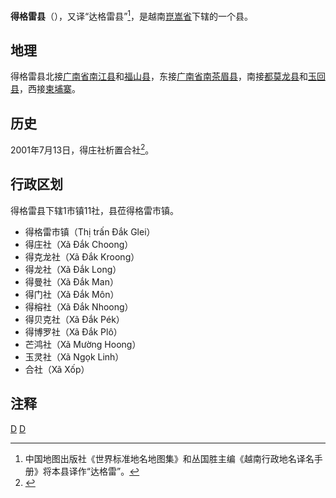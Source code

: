 {{Infobox Settlement
|name                   = 得格雷县
|settlement_type        = 县
|official_name          = 
|other_name             = 
|native_name            = {{lang|vi|Huyện Đăk Glei}}
|nickname               = 
|motto                  = 
|image_skyline          = 
|imagesize              = 
|image_caption          = 
|image_flag             = 
|flag_size              = 
|image_seal             = 
|seal_size              = 
|image_shield           = 
|shield_size            = 
|image_blank_emblem     = 
|blank_emblem_size      = 
|image_map              = {{Infobox mapframe|frame-width=250|zoom=10}}
|mapsize                = 
|map_caption            = 
|image_map1             = 
|mapsize1               = 
|map_caption1           = 
|pushpin_map            = Vietnam
|pushpin_label_position = bottom
|pushpin_map_caption    = 
|pushpin_map1           = 
|pushpin_label_position1= 
|pushpin_map_caption1   = 
|subdivision_type       = 国家
|subdivision_name       = {{flag|Vietnam}}
|subdivision_type1      = [[越南行政区划|省]]
|subdivision_name1      = [[崑嵩省|崑嵩省]]
|subdivision_type2      = 行政区划
|subdivision_name2      = 1市镇11社
|subdivision_type3      = 
|subdivision_name3      = 
|seat_type              = 县莅
|seat                   = {{link-vi|得格雷市镇|Đăk Glei (thị trấn)}}
|government_type        = 
|leader_title           = 
|leader_name            = 
|leader_title1          = 
|leader_name1           = 
|established_title      = 
|established_date       = 
|area_magnitude         = 
|unit_pref              = 
|area_footnotes         = 
|area_total_km2         = 1495.26
|area_land_km2          = 
|area_water_km2         = 
|area_water_percent     = 
|area_urban_km2         = 
|area_metro_km2         = 
|population_as_of       = 2019年
|population_footnotes   = 
|population_note        = 
|population_total       = 50510
|population_density_km2 = auto
|population_metro             = 
|population_density_metro_km2 = 
|population_urban             = 
|population_density_urban_km2 = 
|timezone               = [[越南标准时间|越南标准时间]]
|utc_offset             = +7
|elevation_footnotes    = 
|elevation_m            = 
|coor_type              = 
|coordinates            = 
|postal_code_type       = 
|postal_code            = 
|area_code              = 
|website                = [http://huyendakglei.kontum.gov.vn 得格雷县电子信息门户网站]
|footnotes              = 
}}
'''得格雷县'''（{{vie|v='''Huyện Đắk Glei'''}}），又译“达格雷县”<ref>中国地图出版社《世界标准地名地图集》和丛国胜主编《越南行政地名译名手册》将本县译作“达格雷”。</ref>，是越南[[崑嵩省|崑嵩省]]下辖的一个县。

==地理==
得格雷县北接[[广南省|广南省]][[南江县|南江县]]和[[福山县_(越南)|福山县]]，东接[[广南省|广南省]][[南茶眉县|南茶眉县]]，南接[[都莫龙县|都莫龙县]]和[[玉回县|玉回县]]，西接[[柬埔寨|柬埔寨]]。

==历史==
2001年7月13日，得庄社析置合社<ref>{{Cite web |url=https://thuvienphapluat.vn/van-ban/Bat-dong-san/Nghi-dinh-40-2001-ND-CP-thanh-lap-cac-xa-thuoc-huyen-Dakglei-va-huyen-Dak-to-tinh-Kon-tum-Doi-ten-xa-Mang-Xang-huyen-Dak-to-thanh-xa-Te-xang-48094.aspx |title=Nghị định 40/2001/NĐ-CP về việc thành lập các xã thuộc huyện Đắkglei và huyện Đắk tô, tỉnh Kon tum. Đổi tên xã Măng Xăng, huyện Đắk tô thành xã Tè xăng |access-date=2020-04-29 |archive-date=2021-11-19 |archive-url=https://web.archive.org/web/20211119161521/https://thuvienphapluat.vn/van-ban/Bat-dong-san/Nghi-dinh-40-2001-ND-CP-thanh-lap-cac-xa-thuoc-huyen-Dakglei-va-huyen-Dak-to-tinh-Kon-tum-Doi-ten-xa-Mang-Xang-huyen-Dak-to-thanh-xa-Te-xang-48094.aspx |dead-url=no }}</ref>。

==行政区划==
得格雷县下辖1市镇11社，县莅得格雷市镇。
*得格雷市镇（Thị trấn Đắk Glei）
*得庄社（Xã Đắk Choong）
*得克龙社（Xã Đắk Kroong）
*得龙社（Xã Đắk Long）
*得曼社（Xã Đắk Man）
*得门社（Xã Đắk Môn）
*得榕社（Xã Đắk Nhoong）
*得贝克社（Xã Đắk Pék）
*得博罗社（Xã Đắk Plô）
*芒鸿社（Xã Mường Hoong）
*玉灵社（Xã Ngọk Linh）
*合社（Xã Xốp）

==注释==
{{reflist}}

{{崑嵩省行政区划}}
{{越南西原之县市镇区域划分}}

[[Category:越南县份|D]]
[[Category:崑嵩省|D]]